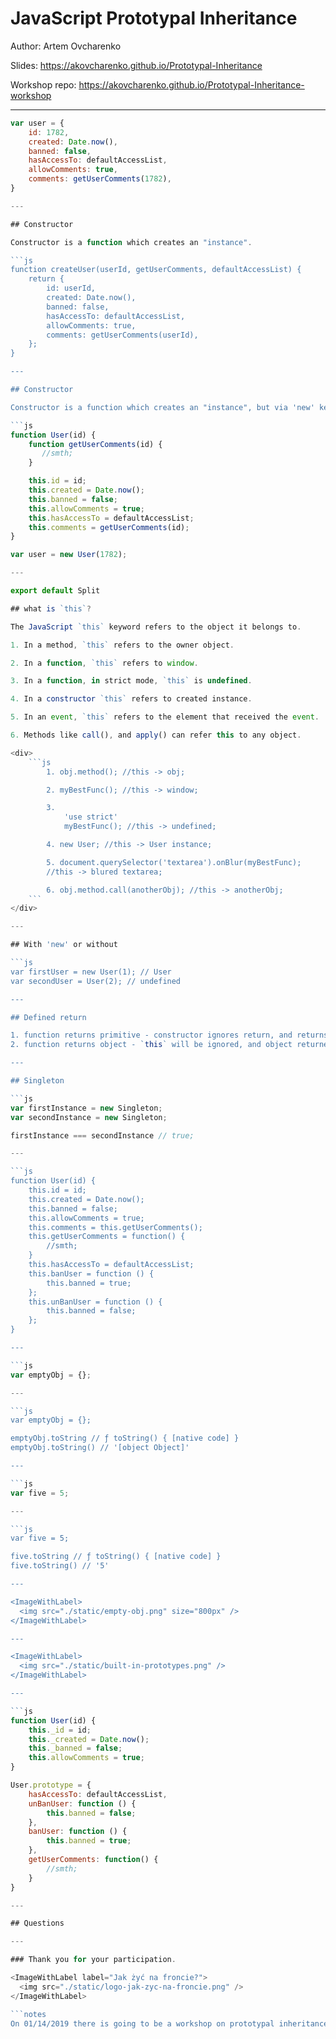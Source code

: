 

<Head>
  <title>JavaScript Prototypal Inheritance</title>
</Head>

# JavaScript Prototypal Inheritance

Author: Artem Ovcharenko

Slides: https://akovcharenko.github.io/Prototypal-Inheritance

Workshop repo: https://akovcharenko.github.io/Prototypal-Inheritance-workshop

---

```js
var user = {
    id: 1782,
    created: Date.now(),
    banned: false,
    hasAccessTo: defaultAccessList,
    allowComments: true,
    comments: getUserComments(1782),
}

---

## Constructor

Constructor is a function which creates an "instance".

```js
function createUser(userId, getUserComments, defaultAccessList) {
    return {
        id: userId,
        created: Date.now(),
        banned: false,
        hasAccessTo: defaultAccessList,
        allowComments: true,
        comments: getUserComments(userId),
    };
}

---

## Constructor

Constructor is a function which creates an "instance", but via 'new' keyword.

```js
function User(id) {
    function getUserComments(id) {
       //smth;
    }

    this.id = id;
    this.created = Date.now();
    this.banned = false;
    this.allowComments = true;
    this.hasAccessTo = defaultAccessList;
    this.comments = getUserComments(id);
}

var user = new User(1782);

---

export default Split

## what is `this`?

The JavaScript `this` keyword refers to the object it belongs to.

1. In a method, `this` refers to the owner object.

2. In a function, `this` refers to window.

3. In a function, in strict mode, `this` is undefined.

4. In a constructor `this` refers to created instance.

5. In an event, `this` refers to the element that received the event.

6. Methods like call(), and apply() can refer this to any object.

<div>
    ```js
        1. obj.method(); //this -> obj;

        2. myBestFunc(); //this -> window;

        3.
            'use strict'
            myBestFunc(); //this -> undefined;

        4. new User; //this -> User instance;

        5. document.querySelector('textarea').onBlur(myBestFunc);
        //this -> blured textarea;

        6. obj.method.call(anotherObj); //this -> anotherObj;
    ```
</div>

---

## With 'new' or without

```js
var firstUser = new User(1); // User
var secondUser = User(2); // undefined

---

## Defined return

1. function returns primitive - constructor ignores return, and returns `this`.
2. function returns object - `this` will be ignored, and object returned.

---

## Singleton

```js
var firstInstance = new Singleton;
var secondInstance = new Singleton;

firstInstance === secondInstance // true;

---

```js
function User(id) {
    this.id = id;
    this.created = Date.now();
    this.banned = false;
    this.allowComments = true;
    this.comments = this.getUserComments();
    this.getUserComments = function() {
        //smth;
    }
    this.hasAccessTo = defaultAccessList;
    this.banUser = function () {
        this.banned = true;
    };
    this.unBanUser = function () {
        this.banned = false;
    };
}

---

```js
var emptyObj = {};

---

```js
var emptyObj = {};

emptyObj.toString // ƒ toString() { [native code] }
emptyObj.toString() // '[object Object]'

---

```js
var five = 5;

---

```js
var five = 5;

five.toString // ƒ toString() { [native code] }
five.toString() // '5'

---

<ImageWithLabel>
  <img src="./static/empty-obj.png" size="800px" />
</ImageWithLabel>

---

<ImageWithLabel>
  <img src="./static/built-in-prototypes.png" />
</ImageWithLabel>

---

```js
function User(id) {
    this._id = id;
    this._created = Date.now();
    this._banned = false;
    this.allowComments = true;
}

User.prototype = {
    hasAccessTo: defaultAccessList,
    unBanUser: function () {
        this.banned = false;
    },
    banUser: function () {
        this.banned = true;
    },
    getUserComments: function() {
        //smth;
    }
}

---

## Questions

---

### Thank you for your participation.

<ImageWithLabel label="Jak żyć na froncie?">
  <img src="./static/logo-jak-zyc-na-froncie.png" />
</ImageWithLabel>

```notes
On 01/14/2019 there is going to be a workshop on prototypal inheritance in Javascript.
```